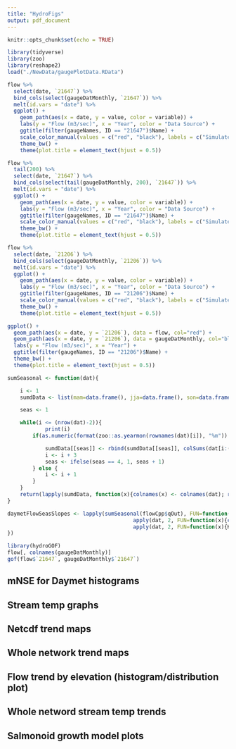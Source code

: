 ```yaml
---
title: "HydroFigs"
output: pdf_document
---
```


```r
knitr::opts_chunk$set(echo = TRUE)
```


```r
library(tidyverse)
library(zoo)
library(reshape2)
load("./NewData/gaugePlotData.RData")
```

```r
flow %>% 
  select(date, `21647`) %>% 
  bind_cols(select(gaugeDatMonthly, `21647`)) %>% 
  melt(id.vars = "date") %>% 
  ggplot() +
    geom_path(aes(x = date, y = value, color = variable)) +
    labs(y = "Flow (m3/sec)", x = "Year", color = "Data Source") +
    ggtitle(filter(gaugeNames, ID == "21647")$Name) +
    scale_color_manual(values = c("red", "black"), labels = c("Simulated", "Observed")) +
    theme_bw() +
    theme(plot.title = element_text(hjust = 0.5))
```

```r
flow %>% 
  tail(200) %>% 
  select(date, `21647`) %>% 
  bind_cols(select(tail(gaugeDatMonthly, 200), `21647`)) %>% 
  melt(id.vars = "date") %>% 
  ggplot() +
    geom_path(aes(x = date, y = value, color = variable)) +
    labs(y = "Flow (m3/sec)", x = "Year", color = "Data Source") +
    ggtitle(filter(gaugeNames, ID == "21647")$Name) +
    scale_color_manual(values = c("red", "black"), labels = c("Simulated", "Observed")) +
    theme_bw() +
    theme(plot.title = element_text(hjust = 0.5))
```

```r
flow %>% 
  select(date, `21206`) %>% 
  bind_cols(select(gaugeDatMonthly, `21206`)) %>% 
  melt(id.vars = "date") %>% 
  ggplot() +
    geom_path(aes(x = date, y = value, color = variable)) +
    labs(y = "Flow (m3/sec)", x = "Year", color = "Data Source") +
    ggtitle(filter(gaugeNames, ID == "21206")$Name) +
    scale_color_manual(values = c("red", "black"), labels = c("Simulated", "Observed")) +
    theme_bw() +
    theme(plot.title = element_text(hjust = 0.5))
```



```r
ggplot() +
  geom_path(aes(x = date, y = `21206`), data = flow, col="red") +
  geom_path(aes(x = date, y = `21206`), data = gaugeDatMonthly, col="black") +
  labs(y = "Flow (m3/sec)", x = "Year") +
  ggtitle(filter(gaugeNames, ID == "21206")$Name) +
  theme_bw() +
  theme(plot.title = element_text(hjust = 0.5))
```


```r
sumSeasonal <- function(dat){

	i <- 1
	sumdData <- list(mam=data.frame(), jja=data.frame(), son=data.frame(), djf=data.frame())

	seas <- 1

	while(i <= (nrow(dat)-2)){
			print(i)
		if(as.numeric(format(zoo::as.yearmon(rownames(dat)[i]), "%m")) %in% c(3,6,9,12)){

			sumdData[[seas]] <- rbind(sumdData[[seas]], colSums(dat[i:(i+2),]))
			i <- i + 3
			seas <- ifelse(seas == 4, 1, seas + 1)
		} else {
			i <- i + 1
		}
	}
	return(lapply(sumdData, function(x){colnames(x) <- colnames(dat); rownames(x) <- unique(substr(rownames(dat), 5, 9))[1:nrow(x)];x}))
}

daymetFlowSeasSlopes <- lapply(sumSeasonal(flowCpp$qOut), FUN=function(dat){list(
										apply(dat, 2, FUN=function(x){coef(lm(x ~ c(1:length(x))))[2]}),
										apply(dat, 2, FUN=function(x){Kendall::MannKendall(x)[2]$sl[1]}))
})
```

```r
library(hydroGOF)
flow[, colnames(gaugeDatMonthly)]
gof(flow$`21647`, gaugeDatMonthly$`21647`)
```



## mNSE for Daymet histograms



## Stream temp graphs

## Netcdf trend maps

## Whole network trend maps

## Flow trend by elevation (histogram/distribution plot)

## Whole netword stream temp trends

## Salmonoid growth model plots
